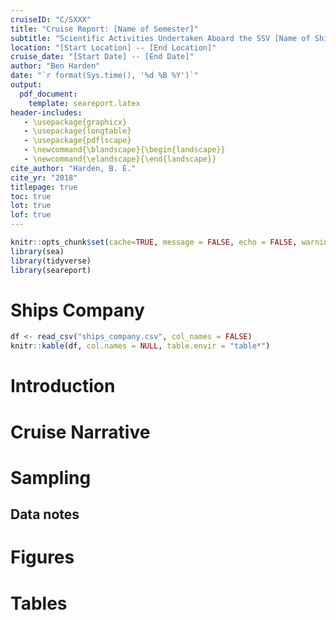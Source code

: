 ```yaml
---
cruiseID: "C/SXXX"
title: "Cruise Report: [Name of Semester]"
subtitle: "Scientific Activities Undertaken Aboard the SSV [Name of Ship]"
location: "[Start Location] -- [End Location]"
cruise_date: "[Start Date] -- [End Date]"
author: "Ben Harden"
date: "`r format(Sys.time(), '%d %B %Y')`"
output: 
  pdf_document:
    template: seareport.latex
header-includes:
   - \usepackage{graphicx}
   - \usepackage{longtable}
   - \usepackage{pdflscape}
   - \newcommand{\blandscape}{\begin{landscape}}
   - \newcommand{\elandscape}{\end{landscape}}
cite_author: "Harden, B. E."
cite_yr: "2018"
titlepage: true
toc: true
lot: true
lof: true
---
```


```r
knitr::opts_chunk$set(cache=TRUE, message = FALSE, echo = FALSE, warning = FALSE, error = FALSE, fig.align="center")
library(sea)
library(tidyverse)
library(seareport)
```

\newpage

# Ships Company {-#ships-company}

\scriptsize

```r
df <- read_csv("ships_company.csv", col_names = FALSE)
knitr::kable(df, col.names = NULL, table.envir = "table*")
```

\newpage

\normalsize

# Introduction


# Cruise Narrative


# Sampling


## Data notes


# Figures


# Tables
